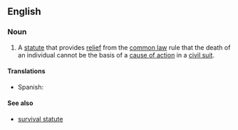 ==English==

===Noun===
{{en-noun|sg=[[wrongful]] [[death]] [[statute]]}}

# {{legal}} A [[statute]] that provides [[relief]] from the [[common law]] rule that the death of an individual cannot be the basis of a [[cause of action]] in a [[civil suit]].

====Translations====
{{trans-top}}
*Spanish: {{t|es|estatuto de la muerte por negligencia de otro|m}}
{{trans-mid}}
{{trans-bottom}}

====See also====
* [[survival statute]]